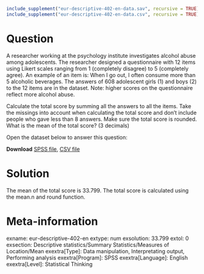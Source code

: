 ```{r, echo = FALSE, results = "hide"}
include_supplement("eur-descriptive-402-en-data.sav", recursive = TRUE)
include_supplement("eur-descriptive-402-en-data.csv", recursive = TRUE)
```

Question
========
A researcher working at the psychology institute investigates alcohol abuse among adolescents. The researcher designed a questionnaire with 12 items using Likert scales ranging from 1 (completely disagree) to 5 (completely agree). An example of an item is: When I go out, I often consume more than 5 alcoholic beverages. The answers of 608 adolescent girls (1) and boys (2) to the 12 items are in the dataset. Note: higher scores on the questionnaire reflect more alcohol abuse.

Calculate the total score by summing all the answers to all the items. Take the missings into account when calculating the total score and don’t include people who gave less than 8 answers. Make sure the total score is rounded. What is the mean of the total score? (3 decimals)

Open the dataset below to answer this question:

**Download** [SPSS file](eur-descriptive-402-en-data.sav), [CSV file](eur-descriptive-402-en-data.csv)


Solution
========
The mean of the total score is 33.799. The total score is calculated using the mean.n and round function.


Meta-information
================
exname: eur-descriptive-402-en
extype: num
exsolution: 33.799
extol: 0
exsection: Descriptive statistics/Summary Statistics/Measures of Location/Mean
exextra[Type]: Data manipulation, Interpretating output, Performing analysis
exextra[Program]: SPSS
exextra[Language]: English
exextra[Level]: Statistical Thinking